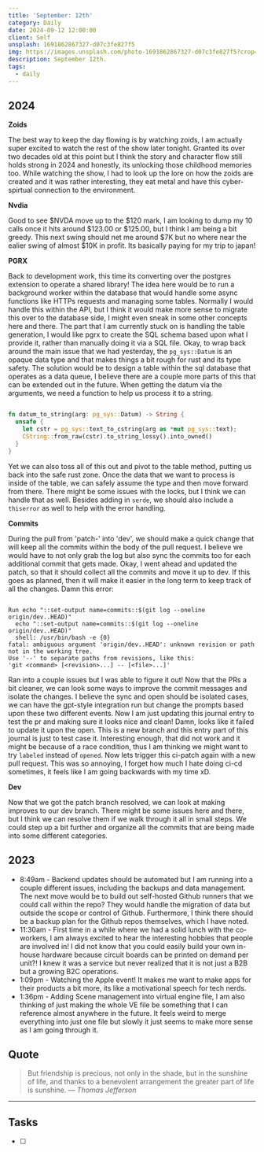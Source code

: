 ```yaml
---
title: 'September: 12th'
category: Daily
date: 2024-09-12 12:00:00
client: Self
unsplash: 1691862867327-d07c3fe827f5
img: https://images.unsplash.com/photo-1691862867327-d07c3fe827f5?crop=entropy&cs=srgb&fm=jpg&ixid=MnwzNjM5Nzd8MHwxfHJhbmRvbXx8fHx8fHx8fDE2ODE3NDg2ODY&ixlib=rb-4.0.3&q=85
description: September 12th. 
tags:
  - daily
---
```



## 2024

**Zoids**

The best way to keep the day flowing is by watching zoids, I am actually super excited to watch the rest of the show later tonight.
Granted its over two decades old at this point but I think the story and character flow still holds strong in 2024 and honestly, its unlocking those childhood memories too.
While watching the show, I had to look up the lore on how the zoids are created and it was rather interesting, they eat metal and have this cyber-spirtual connection to the environment.

**Nvdia**

Good to see $NVDA move up to the $120 mark, I am looking to dump my 10 calls once it hits around $123.00 or $125.00, but I think I am being a bit greedy.
This next swing should net me around $7K but no where near the ealier swing of almost $10K in profit.
Its basically paying for my trip to japan!

**PGRX**

Back to development work, this time its converting over the postgres extension to operate a shared library!
The idea here would be to run a background worker within the database that would handle some async functions like HTTPs requests and managing some tables.
Normally I would handle this within the API, but I think it would make more sense to migrate this over to the database side, I might even sneak in some other concepts here and there.
The part that I am currently stuck on is handling the table generation, I would like pgrx to create the SQL schema based upon what I provide it, rather than manually doing it via a SQL file.
Okay, to wrap back around the main issue that we had yesterday, the `pg_sys::Datum` is an opaque data type and that makes things a bit rough for rust and its type safety.
The solution would be to design a table within the sql database that operates as a data queue, I believe there are a couple more parts of this that can be extended out in the future.
When getting the datum via the arguments, we need a function to help us process it to a string.

```rust

fn datum_to_string(arg: pg_sys::Datum) -> String {
  unsafe {
    let cstr = pg_sys::text_to_cstring(arg as *mut pg_sys::text);
    CString::from_raw(cstr).to_string_lossy().into_owned()
  }
}

```

Yet we can also toss all of this out and pivot to the table method, putting us back into the safe rust zone.
Once the data that we want to process is inside of the table, we can safely assume the type and then move forward from there.
There might be some issues with the locks, but I think we can handle that as well.
Besides adding in `serde`, we should also include a `thiserror` as well to help with the error handling.

**Commits**

During the pull from 'patch-' into 'dev', we should make a quick change that will keep all the commits within the body of the pull request.
I believe we would have to not only grab the log but also sync the commits too for each additional commit that gets made.
Okay, I went ahead and updated the patch, so that it should collect all the commits and move it up to dev.
If this goes as planned, then it will make it easier in the long term to keep track of all the changes.
Damn this error:

```

Run echo "::set-output name=commits::$(git log --oneline origin/dev..HEAD)"
  echo "::set-output name=commits::$(git log --oneline origin/dev..HEAD)"
  shell: /usr/bin/bash -e {0}
fatal: ambiguous argument 'origin/dev..HEAD': unknown revision or path not in the working tree.
Use '--' to separate paths from revisions, like this:
'git <command> [<revision>...] -- [<file>...]'

```

Ran into a couple issues but I was able to figure it out!
Now that the PRs a bit cleaner, we can look some ways to improve the commit messages and isolate the changes.
I believe the sync and open should be isolated cases, we can have the gpt-style integration run but change the prompts based upon these two different events.
Now I am just updating this journal entry to test the pr and making sure it looks nice and clean!
Damn, looks like it failed to update it upon the open.
This is a new branch and this entry part of this journal is just to test case it.
Interesting enough, that did not work and it might be because of a race condition, thus I am thinking we might want to try `labeled` instead of `opened`.
Now lets trigger this ci-patch again with a new pull request.
This was so annoying, I forget how much I hate doing ci-cd sometimes, it feels like I am going backwards with my time xD.

**Dev**

Now that we got the patch branch resolved, we can look at making improves to our dev branch.
There might be some issues here and there, but I think we can resolve them if we walk through it all in small steps.
We could step up a bit further and organize all the commits that are being made into some different categories.

## 2023

- 8:49am - Backend updates should be automated but I am running into a couple different issues, including the backups and data management. The next move would be to build out self-hosted Github runners that we could call within the repo? They would handle the migration of data but outside the scope or control of Github. Furthermore, I think there should be a backup plan for the Github repos themselves, which I have noted.
- 11:30am - First time in a while where we had a solid lunch with the co-workers, I am always excited to hear the interesting hobbies that people are involved in! I did not know that you could easily build your own in-house hardware because circuit boards can be printed on demand per unit?! I knew it was a service but never realized that it is not just a B2B but a growing B2C operations.
- 1:09pm - Watching the Apple event! It makes me want to make apps for their products a bit more, its like a motivational speech for tech nerds.
- 1:36pm - Adding Scene management into virtual engine file, I am also thinking of just making the whole VE file be something that I can reference almost anywhere in the future. It feels weird to merge everything into just one file but slowly it just seems to make more sense as I am going through it. 

## Quote

> But friendship is precious, not only in the shade, but in the sunshine of life, and thanks to a benevolent arrangement the greater part of life is sunshine.
> — <cite>Thomas Jefferson</cite>

---

## Tasks

- [ ]